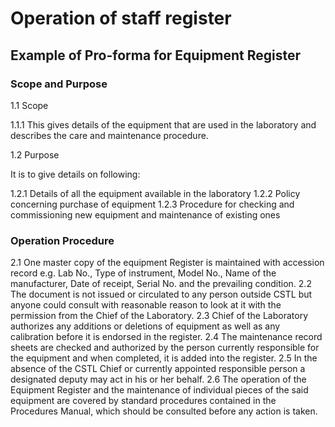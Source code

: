 # Operation of staff register

## Example of Pro-forma for Equipment Register

###	Scope and Purpose

1.1	Scope

1.1.1	This gives details of the equipment that are used in the laboratory and describes the care and maintenance procedure.

1.2	Purpose

It is to give details on following:

1.2.1	Details of all the equipment available in the laboratory
1.2.2	Policy concerning purchase of equipment
1.2.3	Procedure for checking and commissioning new equipment and maintenance of existing ones

###	Operation Procedure

2.1	One master copy of the equipment Register is maintained with accession record e.g. Lab No., Type of instrument, Model No., Name of the manufacturer, Date of receipt, Serial No. and the prevailing condition.
2.2	The document is not issued or circulated to any person outside CSTL but anyone could consult with reasonable reason to look at it with the permission from the Chief of the Laboratory.
2.3	Chief of the Laboratory authorizes any additions or deletions of equipment as well as any calibration before it is endorsed in the register.
2.4	The maintenance record sheets are checked and authorized by the person currently responsible for the equipment and when completed, it is added into the register.
2.5	In the absence of the CSTL Chief or currently appointed responsible person a designated deputy may act in his or her behalf.
2.6	The operation of the Equipment Register and the maintenance of individual pieces of the said equipment are covered by standard procedures contained in the Procedures Manual, which should be consulted before any action is taken.

\includepdf[pages={-}]{extra/pro-forma-staff-register.pdf}


